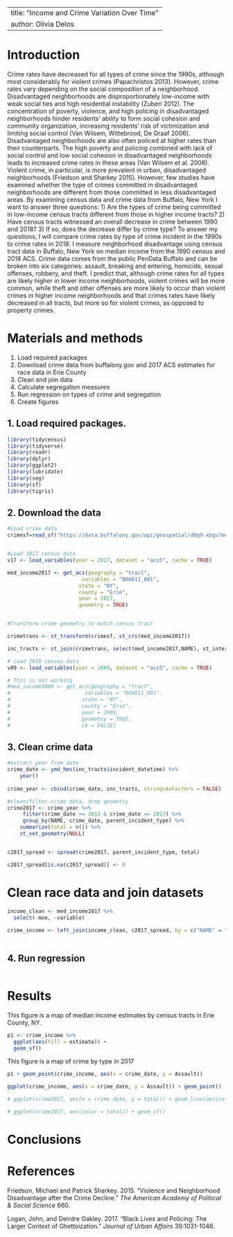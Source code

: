
---
title: "Income and Crime Variation Over Time"
author: Olivia Delos
---

# Introduction
Crime rates have decreased for all types of crime since the 1990s, although most considerably for violent crimes (Papachristos 2013). However, crime rates vary depending on the social composition of a neighborhood. Disadvantaged neighborhoods are disproportionately low-income with weak social ties and high residential instability (Zuberi 2012). The concentration of poverty, violence, and high policing in disadvantaged neighborhoods hinder residents’ ability to form social cohesion and community organization, increasing residents’ risk of victimization and limiting social control (Van Wilsem, Wittebrood, De Graaf 2006). Disadvantaged neighborhoods are also often policed at higher rates than their counterparts. The high poverty and policing combined with lack of social control and low social cohesion in disadvantaged neighborhoods leads to increased crime rates in these areas (Van Wilsem et al. 2006). Violent crime, in particular, is more prevalent in urban, disadvantaged neighborhoods (Friedson and Sharkey 2015). However, few studies have examined whether the type of crimes committed in disadvantaged neighborhoods are different from those committed in less disadvantaged areas. By examining census data and crime data from Buffalo, New York I want to answer three questions: 1) Are the types of crime being committed in low-income census tracts different from those in higher income tracts? 2) Have census tracts witnessed an overall decrease in crime between 1990 and 2018? 3) If so, does the decrease differ by crime type? To answer my questions, I will compare crime rates by type of crime incident in the 1990s to crime rates in 2018. I measure neighborhood disadvantage using census tract data in Buffalo, New York on median income from the 1990 census and 2018 ACS. Crime data comes from the public PenData Buffalo and can be broken into six categories: assault, breaking and entering, homicide, sexual offenses, robbery, and theft. I predict that, although crime rates for all types are likely higher in lower income neighborhoods, violent crimes will be more common, while theft and other offenses are more likely to occur than violent crimes in higher income neighborhoods and that crimes rates have likely decreased in all tracts, but more so for violent crimes, as opposed to property crimes.


# Materials and methods

1. Load required packages
2. Download crime data from buffalony.gov and 2017 ACS estimates for race data in Erie County
3. Clean and join data
4. Calculate segregation measures
4. Run regression on types of crime and segregation
5. Create figures

## 1. Load required packages.
```r
library(tidycensus)
library(tidyverse)
library(readr)
library(dplyr)
library(ggplot2)
library(lubridate)
library(seg)
library(sf)
library(tigris)
```

## 2. Download the data

```r
#Load crime data
crimesf=read_sf("https://data.buffalony.gov/api/geospatial/d6g9-xbgu?method=export&format=GeoJSON")


#Load 2017 census data
v17 <- load_variables(year = 2017, dataset = "acs5", cache = TRUE)

med_income2017 <- get_acs(geography = "tract",
                        variables = "B06011_001",
                       state = "NY",
                       county = "Erie",
                       year = 2017,
                       geometry = TRUE)


#Transform crime geometry to match census tract

crimetrans <- st_transform(crimesf, st_crs(med_income2017))

inc_tracts <- st_join(crimetrans, select(med_income2017,NAME), st_intersects)

# Load 2010 census data
v09 <- load_variables(year = 2009, dataset = "acs5", cache = TRUE)

# This is not working 
#med_income2009 <- get_acs(geography = "tract",
#                        variables = "B06011_001",
#                       state = "NY",
#                       county = "Erie",
#                       year = 2009,
#                       geometry = TRUE,
#                       cb = FALSE)

```

## 3. Clean crime data
```r
#extract year from date
crime_date <- ymd_hms(inc_tracts$incident_datetime) %>%
    year()
  
crime_year <- cbind(crime_date, inc_tracts, stringsAsFactors = FALSE)

#clean/filter crime data, drop geometry
crime2017 <- crime_year %>%
     filter(crime_date >= 2013 & crime_date <= 2017) %>%
     group_by(NAME, crime_date, parent_incident_type) %>%
    summarize(total = n()) %>%
    st_set_geometry(NULL)


c2017_spread <- spread(crime2017, parent_incident_type, total)

c2017_spread[is.na(c2017_spread)] <- 0
```

# Clean race data and join datasets
```r
income_clean <- med_income2017 %>%
  select(-moe, -variable)
  
crime_income <- left_join(income_clean, c2017_spread, by = c("NAME" = "NAME"))
  
```


## 4. Run regression
```r


```



# Results

This figure is a map of median income estimates by census tracts in Erie County, NY. 

```r
p1 <- crime_income %>% 
  ggplot(aes(fill = estimate)) + 
  geom_sf()

```

This figure is a map of crime by type in 2017

```r
p1 + geom_point(crime_income, aes(x = crime_date, y = Assault))

ggplot(crime_income, aes(x = crime_date, y = Assault)) + geom_point()

# ggplot(crime2017, aes(x = crime_date, y = total)) + geom_line(aes(color = parent_incident_type))

# ggplot(crime2017, aes(color = total)) + geom_sf()
```
# Conclusions



# References

Friedson, Michael and Patrick Sharkey. 2015. "Violence and Neighborhood Disadvantage after the Crime Decline." *The American Academy of Political & Social Science* 660. 

Logan, John, and Deirdre Oakley. 2017. “Black Lives and Policing: The Larger Context of
Ghettoization.” *Journal of Urban Affairs* 39:1031-1046.